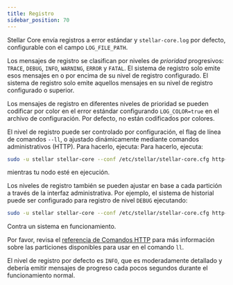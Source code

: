 ```yaml
---
title: Registro
sidebar_position: 70
---
```



Stellar Core envía registros a error estándar y `stellar-core.log` por defecto, configurable con el campo `LOG_FILE_PATH`.

Los mensajes de registro se clasifican por niveles de _prioridad_ progresivos: `TRACE`, `DEBUG`, `INFO`, `WARNING`, `ERROR` y `FATAL`. El sistema de registro solo emite esos mensajes en o por encima de su nivel de registro configurado. El sistema de registro solo emite aquellos mensajes en su nivel de registro configurado o superior.

Los mensajes de registro en diferentes niveles de prioridad se pueden codificar por color en el error estándar configurando `LOG_COLOR=true` en el archivo de configuración. Por defecto, no están codificados por colores.

El nivel de registro puede ser controlado por configuración, el flag de línea de comandos `--ll`, o ajustado dinámicamente mediante comandos administrativos (HTTP). Para hacerlo, ejecuta: Para hacerlo, ejecuta:

```bash
sudo -u stellar stellar-core --conf /etc/stellar/stellar-core.cfg http-command "ll?level=debug"
```

mientras tu nodo esté en ejecución.

Los niveles de registro también se pueden ajustar en base a cada partición a través de la interfaz administrativa. Por ejemplo, el sistema de historial puede ser configurado para registro de nivel `DEBUG` ejecutando:

```bash
sudo -u stellar stellar-core --conf /etc/stellar/stellar-core.cfg http-command "ll?level=debug&partition=history"
```

Contra un sistema en funcionamiento.

<Alert>

Por favor, revisa el [referencia de Comandos HTTP] para más información sobre las particiones disponibles para usar en el comando `ll`.

</Alert>

El nivel de registro por defecto es `INFO`, que es moderadamente detallado y debería emitir mensajes de progreso cada pocos segundos durante el funcionamiento normal.

[Referencia de Comandos HTTP]: https://github.com/stellar/stellar-core/blob/master/docs/software/commands.md#http-commands

